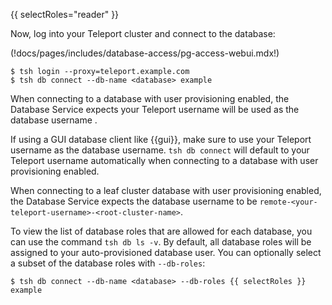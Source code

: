 {{ selectRoles="reader" }}

Now, log into your Teleport cluster and connect to the database:

(!docs/pages/includes/database-access/pg-access-webui.mdx!)

```code
$ tsh login --proxy=teleport.example.com
$ tsh db connect --db-name <database> example
```

<Admonition type="note" title="Database Username">
When connecting to a database with user provisioning enabled, the Database
Service expects your Teleport username will be used as the database username .

If using a GUI database client like {{gui}}, make sure to use your Teleport
username as the database username. `tsh db connect` will default to your
Teleport username automatically when connecting to a database with user
provisioning enabled.

When connecting to a leaf cluster database with user provisioning enabled, the
Database Service expects the database username to be
`remote-<your-teleport-username>-<root-cluster-name>`.
</Admonition>


To view the list of database roles that are allowed for each database, you can
use the command `tsh db ls -v`. By default, all database roles will be assigned
to your auto-provisioned database user. You can optionally select a subset of
the database roles with `--db-roles`:

```code
$ tsh db connect --db-name <database> --db-roles {{ selectRoles }} example
```
